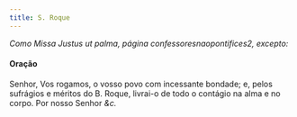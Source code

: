 ```yaml
---
title: S. Roque
---
```


<em>Como Missa Justus ut palma, página confessoresnaopontifices2, excepto:</em>

#### Oração

Senhor, Vos rogamos, o vosso povo com incessante bondade; e, pelos
sufrágios e méritos do B. Roque, livrai-o de todo o contágio na alma e no
corpo. Por nosso Senhor <em>&c.</em>
